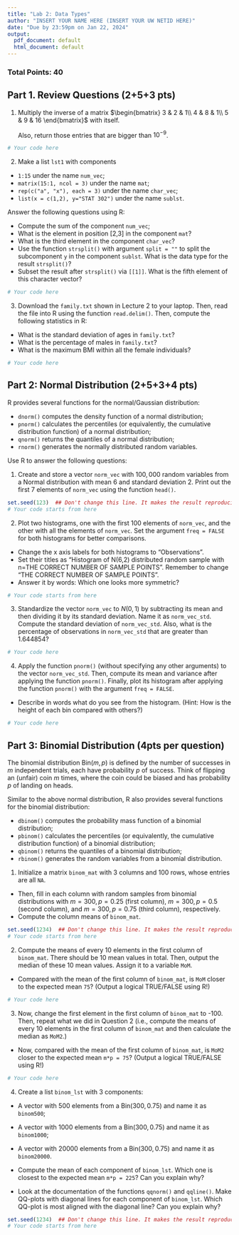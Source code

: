 ```yaml
---
title: "Lab 2: Data Types"
author: "INSERT YOUR NAME HERE (INSERT YOUR UW NETID HERE)"
date: "Due by 23:59pm on Jan 22, 2024"
output:
  pdf_document: default
  html_document: default
---
```


### Total Points: 40

## Part 1. Review Questions (2+5+3 pts)

1. Multiply the inverse of a matrix $\begin{bmatrix}
3 & 2 & 1\\
4 & 8 & 1\\
5 & 9 & 16
\end{bmatrix}$ with itself. 

    Also, return those entries that are bigger than $10^{-9}$.

```r
# Your code here
```

2. Make a list `lst1` with components
  - `1:15` under the name `num_vec`;
  - `matrix(15:1, ncol = 3)` under the name `mat`;
  - `rep(c("a", "x"), each = 3)` under the name `char_vec`;
  - `list(x = c(1,2), y="STAT 302")` under the name `sublst`.

Answer the following questions using R:

  - Compute the sum of the component `num_vec`;
  - What is the element in position [2,3] in the component `mat`?
  - What is the third element in the component `char_vec`?
  - Use the function `strsplit()` with argument `split = ""` to split the subcomponent `y` in the component `sublst`. What is the data type for the result  `strsplit()`?
  - Subset the result after `strsplit()` via `[[1]]`. What is the fifth element of this character vector?
  
```r
# Your code here
```


3. Download the `family.txt` shown in Lecture 2 to your laptop. Then, read the file into R using the function `read.delim()`. Then, compute the following statistics in R:
  - What is the standard deviation of ages in `family.txt`?
  - What is the percentage of males in `family.txt`?
  - What is the maximum BMI within all the female individuals?
  
```r
# Your code here
```

## Part 2: Normal Distribution (2+5+3+4 pts)

R provides several functions for the normal/Gaussian distribution:

  - `dnorm()` computes the density function of a normal distribution;
  - `pnorm()` calculates the percentiles (or equivalently, the cumulative distribution function) of a normal distribution;
  - `qnorm()` returns the quantiles of a normal distribution;
  - `rnorm()` generates the normally distributed random variables.
  
Use R to answer the following questions:

1. Create and store a vector `norm_vec` with $100,000$ random variables from a Normal distribution with mean 6 and standard deviation 2. Print out the first 7 elements of `norm_vec` using the function `head()`.

```r
set.seed(123)  ## Don't change this line. It makes the result reproducible.
# Your code starts from here
```

2. Plot two histograms, one with the first 100 elements of `norm_vec`, and the other with all the elements of `norm_vec`. Set the argument `freq = FALSE` for both histograms for better comparisons. 
  - Change the x axis labels for both histograms to "Observations". 
  - Set their titles as "Histogram of N(6,2) distributed random sample with n=THE CORRECT NUMBER OF SAMPLE POINTS". Remember to change "THE CORRECT NUMBER OF SAMPLE POINTS".
  - Answer it by words: Which one looks more symmetric?

```r
# Your code starts from here
```

3. Standardize the vector `norm_vec` to $N(0,1)$ by subtracting its mean and then dividing it by its standard deviation. Name it as `norm_vec_std`. Compute the standard deviation of `norm_vec_std`. Also, what is the percentage of observations in `norm_vec_std` that are greater than 1.644854?

```r
# Your code here
```

4. Apply the function `pnorm()` (without specifying any other arguments) to the vector `norm_vec_std`. Then, compute its mean and variance after applying the function `pnorm()`. Finally, plot its histogram after applying the function `pnorm()` with the argument `freq = FALSE`.

  - Describe in words what do you see from the histogram. (Hint: How is the height of each bin compared with others?)

```r
# Your code here
```


## Part 3: Binomial Distribution (4pts per question)

The binomial distribution $\mathrm{Bin}(m,p)$ is defined by the number of successes in $m$ independent trials, each have probability $p$ of success. Think of flipping an (unfair) coin $m$ times, where the coin could be biased and has probability $p$ of landing on heads.

Similar to the above normal distribution, R also provides several functions for the binomial distribution:

  - `dbinom()` computes the probability mass function of a binomial distribution;
  - `pbinom()` calculates the percentiles (or equivalently, the cumulative distribution function) of a binomial distribution;
  - `qbinom()` returns the quantiles of a binomial distribution;
  - `rbinom()` generates the random variables from a binomial distribution.

1. Initialize a matrix `binom_mat` with 3 columns and 100 rows, whose entries are all `NA`. 

  - Then, fill in each column with random samples from binomial distributions with $m=300, p=0.25$ (first column), $m=300, p=0.5$ (second column), and $m=300, p=0.75$ (third column), respectively.
  - Compute the column means of `binom_mat`.

```r
set.seed(1234)  ## Don't change this line. It makes the result reproducible.
# Your code starts from here
```

2. Compute the means of every 10 elements in the first column of `binom_mat`. There should be 10 mean values in total. Then, output the median of these 10 mean values. Assign it to a variable `MoM`.
  - Compared with the mean of the first column of `binom_mat`, is `MoM` closer to the expected mean `75`? (Output a logical TRUE/FALSE using R!)

```r
# Your code here
```


3. Now, change the first element in the first column of `binom_mat` to -100. Then, repeat what we did in Question 2 (i.e., compute the means of every 10 elements in the first column of `binom_mat` and then calculate the median as `MoM2`.)
  - Now, compared with the mean of the first column of `binom_mat`, is `MoM2` closer to the expected mean `m*p = 75`? (Output a logical TRUE/FALSE using R!)

```r
# Your code here
```

4. Create a list `binom_lst` with 3 components:

  - A vector with 500 elements from a $\mathrm{Bin}(300,0.75)$ and name it as `binom500`;
  - A vector with 1000 elements from a $\mathrm{Bin}(300,0.75)$ and name it as `binom1000`;
  - A vector with 20000 elements from a $\mathrm{Bin}(300,0.75)$ and name it as `binom20000`.
  
* Compute the mean of each component of `binom_lst`. Which one is closest to the expected mean `m*p = 225`? Can you explain why?

* Look at the documentation of the functions `qqnorm()` and `qqline()`. Make QQ-plots with diagonal lines for each component of `binom_lst`. Which QQ-plot is most aligned with the diagonal line? Can you explain why?
  
```r
set.seed(1234)  ## Don't change this line. It makes the result reproducible.
# Your code starts from here
```

